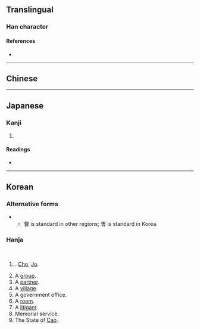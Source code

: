 {{character info}}
==Translingual==

===Han character===
{{Han char|rn=73|rad=曰|as=06|sn=10|four=|canj=YWA|ids=⿱𤰔曰}}

====References====
* {{Han ref|kx=0503.011|hdz=21506.050|uh=66FA|ud=26362}}

----

==Chinese==
{{zh-see|曹|v}}

----

==Japanese==

===Kanji===
{{ja-kanji|grade=|rs=曰06}}

# {{rfdef|ja|sort=曰06}}

====Readings====
* {{ja-readings|on=そう|kun=つかさ,ともがら,へや}}

----

==Korean==

===Alternative forms===
* {{l|ko|曹}}
** 曹 is standard in other regions; 曺 is standard in Korea.

===Hanja===
{{ko-hanja|성씨|조}}<br>
{{ko-hanja|무리|조}}

# {{surname|ko}}. [[Cho]], [[Jo]].
# A [[group]].
# A [[partner]].
# A [[village]].
# A government office.
# A [[room]].
# A [[litigant]].
# Memorial service.
# The State of [[Cao]].
